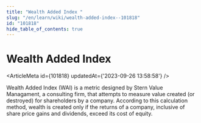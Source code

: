 ```yaml
---
title: "Wealth Added Index "
slug: "/en/learn/wiki/wealth-added-index--101818"
id: "101818"
hide_table_of_contents: true
---
```



# Wealth Added Index 

<ArticleMeta id={101818} updatedAt={'2023-09-26 13:58:58'} />
<div className='border-solid border-b border-t-0 my-4 border-[var(--ifm-color-gray-300)]' />

Wealth Added Index (WAI) is a metric designed by Stern Value Managament, a consulting firm, that attempts to measure value created (or destroyed) for shareholders by a company. According to this calculation method, wealth is created only if the returns of a company, inclusive of share price gains and dividends, exceed its cost of equity.
